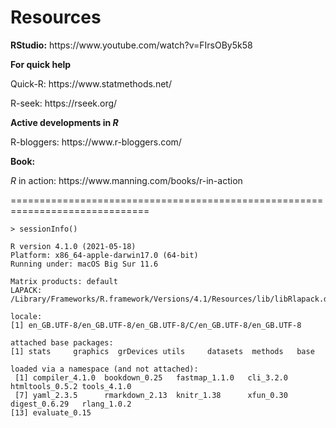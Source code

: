 # Resources

**RStudio:** https://www.youtube.com/watch?v=FIrsOBy5k58

**For quick help**

Quick-R: https://www.statmethods.net/

R-seek: https://rseek.org/

**Active developments in *R* **

R-bloggers: https://www.r-bloggers.com/


**Book:** 

*R* in action: https://www.manning.com/books/r-in-action

==============================================================================
```
> sessionInfo()

R version 4.1.0 (2021-05-18)
Platform: x86_64-apple-darwin17.0 (64-bit)
Running under: macOS Big Sur 11.6

Matrix products: default
LAPACK: /Library/Frameworks/R.framework/Versions/4.1/Resources/lib/libRlapack.dylib

locale:
[1] en_GB.UTF-8/en_GB.UTF-8/en_GB.UTF-8/C/en_GB.UTF-8/en_GB.UTF-8

attached base packages:
[1] stats     graphics  grDevices utils     datasets  methods   base     

loaded via a namespace (and not attached):
 [1] compiler_4.1.0  bookdown_0.25   fastmap_1.1.0   cli_3.2.0       htmltools_0.5.2 tools_4.1.0    
 [7] yaml_2.3.5      rmarkdown_2.13  knitr_1.38      xfun_0.30       digest_0.6.29   rlang_1.0.2    
[13] evaluate_0.15  

```